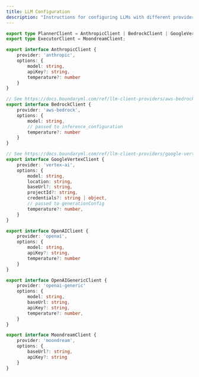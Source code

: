 ```yaml
---
title: LLM Configuration
description: "Instructions for configuring LLMs with different providers"
---
```



```typescript
export type PlannerClient = AnthropicClient | BedrockClient | GoogleVertexClient | OpenAIClient | OpenAIGenericClient;
export type ExecutorClient = MoondreamClient;

export interface AnthropicClient {
    provider: 'anthropic',
    options: {
        model: string,
        apiKey?: string,
        temperature?: number
    }   
}

// See https://docs.boundaryml.com/ref/llm-client-providers/aws-bedrock for authentication details (use AWS_ env vars)
export interface BedrockClient {
    provider: 'aws-bedrock',
    options: {
        model: string,
        // passed to inference_configuration
        temperature?: number
    }   
}

// See https://docs.boundaryml.com/ref/llm-client-providers/google-vertex for how this is authenticated
export interface GoogleVertexClient {
    provider: 'vertex-ai',
    options: {
        model: string,
        location: string,
        baseUrl?: string,
        projectId?: string,
        credentials?: string | object,
        // passed to generationConfig
        temperature?: number,
    }
}

export interface OpenAIClient {
    provider: 'openai',
    options: {
        model: string,
        apiKey?: string,
        temperature?: number
    }
}

export interface OpenAIGenericClient {
    provider: 'openai-generic'
    options: {
        model: string,
        baseUrl: string,
        apiKey?: string,
        temperature?: number,
    }
}

export interface MoondreamClient {
    provider: 'moondream',
    options: {
        baseUrl?: string,
        apiKey?: string
    }
}
```